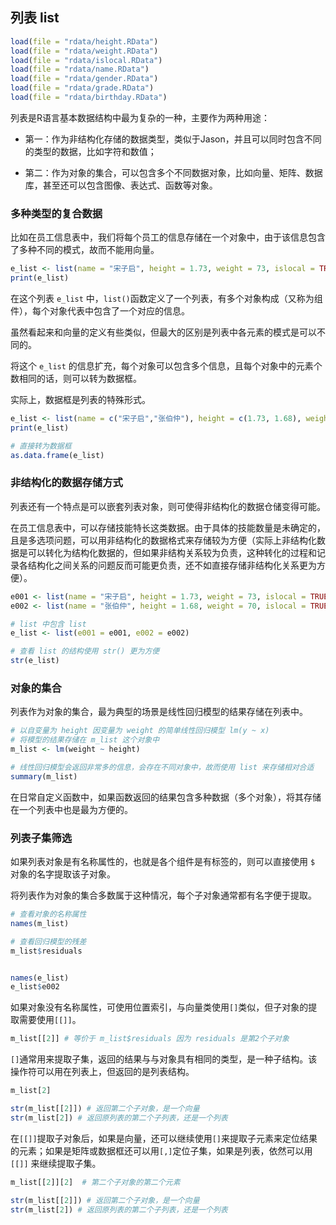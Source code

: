 ## 列表 list


```r
load(file = "rdata/height.RData")
load(file = "rdata/weight.RData")
load(file = "rdata/islocal.RData")
load(file = "rdata/name.RData")
load(file = "rdata/gender.RData")
load(file = "rdata/grade.RData")
load(file = "rdata/birthday.RData")
```

列表是R语言基本数据结构中最为复杂的一种，主要作为两种用途：

* 第一：作为非结构化存储的数据类型，类似于Jason，并且可以同时包含不同的类型的数据，比如字符和数值；

* 第二：作为对象的集合，可以包含多个不同数据对象，比如向量、矩阵、数据库，甚至还可以包含图像、表达式、函数等对象。

### 多种类型的复合数据

比如在员工信息表中，我们将每个员工的信息存储在一个对象中，由于该信息包含了多种不同的模式，故而不能用向量。

```r
e_list <- list(name = "宋子启", height = 1.73, weight = 73, islocal = TRUE)
print(e_list)
```

在这个列表 `e_list` 中，`list()`函数定义了一个列表，有多个对象构成（又称为组件），每个对象代表中包含了一个对应的信息。

虽然看起来和向量的定义有些类似，但最大的区别是列表中各元素的模式是可以不同的。

将这个 `e_list` 的信息扩充，每个对象可以包含多个信息，且每个对象中的元素个数相同的话，则可以转为数据框。

实际上，数据框是列表的特殊形式。

```r
e_list <- list(name = c("宋子启","张伯仲"), height = c(1.73, 1.68), weight = c(73, 70), islocal = c(TRUE, TRUE))
print(e_list)

# 直接转为数据框
as.data.frame(e_list)
```

### 非结构化的数据存储方式

列表还有一个特点是可以嵌套列表对象，则可使得非结构化的数据仓储变得可能。

在员工信息表中，可以存储技能特长这类数据。由于具体的技能数量是未确定的，且是多选项问题，可以用非结构化的数据格式来存储较为方便（实际上非结构化数据是可以转化为结构化数据的，但如果非结构关系较为负责，这种转化的过程和记录各结构化之间关系的问题反而可能更负责，还不如直接存储非结构化关系更为方便）。

```r
e001 <- list(name = "宋子启", height = 1.73, weight = 73, islocal = TRUE, skills = c("SQL", "R"))
e002 <- list(name = "张伯仲", height = 1.68, weight = 70, islocal = TRUE, skills = c("SQL", "R", "Python"))

# list 中包含 list
e_list <- list(e001 = e001, e002 = e002)

# 查看 list 的结构使用 str() 更为方便
str(e_list)
```

### 对象的集合

列表作为对象的集合，最为典型的场景是线性回归模型的结果存储在列表中。

```r
# 以自变量为 height 因变量为 weight 的简单线性回归模型 lm(y ~ x)
# 将模型的结果存储在 m_list 这个对象中
m_list <- lm(weight ~ height)

# 线性回归模型会返回非常多的信息，会存在不同对象中，故而使用 list 来存储相对合适
summary(m_list)

```

在日常自定义函数中，如果函数返回的结果包含多种数据（多个对象），将其存储在一个列表中也是最为方便的。

### 列表子集筛选

如果列表对象是有名称属性的，也就是各个组件是有标签的，则可以直接使用 `$` 对象的名字提取该子对象。

将列表作为对象的集合多数属于这种情况，每个子对象通常都有名字便于提取。

```r
# 查看对象的名称属性
names(m_list)

# 查看回归模型的残差
m_list$residuals


names(e_list)
e_list$e002
```

如果对象没有名称属性，可使用位置索引，与向量类使用`[]`类似，但子对象的提取需要使用`[[]]`。

```r
m_list[[2]] # 等价于 m_list$residuals 因为 residuals 是第2个子对象
```

`[]`通常用来提取子集，返回的结果与与对象具有相同的类型，是一种子结构。该操作符可以用在列表上，但返回的是列表结构。

```r
m_list[2]

str(m_list[[2]]) # 返回第二个子对象，是一个向量
str(m_list[2]) # 返回原列表的第二个子列表，还是一个列表
```

在`[[]]`提取子对象后，如果是向量，还可以继续使用`[]`来提取子元素来定位结果的元素；如果是矩阵或数据框还可以用`[,]`定位子集，如果是列表，依然可以用 `[[]]` 来继续提取子集。

```r
m_list[[2]][2]  # 第二个子对象的第二个元素

str(m_list[[2]]) # 返回第二个子对象，是一个向量
str(m_list[2]) # 返回原列表的第二个子列表，还是一个列表
```




    


